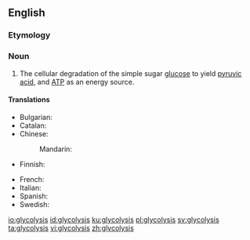 ==English==
{{wikipedia}}

===Etymology===
{{confix|glyco|lysis|lang=en}}

===Noun===
{{en-noun|-}}

# {{context|biology|lang=en}} The cellular degradation of the simple sugar [[glucose]] to yield [[pyruvic acid]], and [[ATP]] as an energy source.

====Translations====
{{trans-top|cellular degradation of glucose}}
* Bulgarian: {{t|bg|глюкоза|f}}
* Catalan: {{t|ca|glicòlisi|f}}
* Chinese:
*: Mandarin: {{t+|cmn|糖酵解|tr=tángjiàojiě|sc=Hani}}
* Finnish: {{t+|fi|glykolyysi}}
{{trans-mid}}
* French: {{t+|fr|glycolyse|f}}
* Italian: {{t+|it|glicolisi|f}}
* Spanish: {{t|es|glicólisis|f}}
* Swedish: {{t+|sv|glykolys}}
{{trans-bottom}}

[[io:glycolysis]]
[[id:glycolysis]]
[[ku:glycolysis]]
[[pl:glycolysis]]
[[sv:glycolysis]]
[[ta:glycolysis]]
[[vi:glycolysis]]
[[zh:glycolysis]]